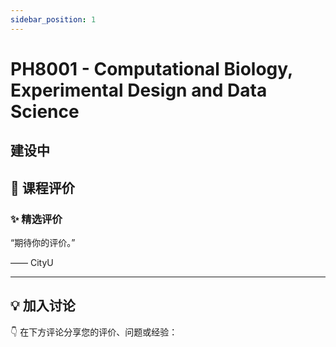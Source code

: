 ```yaml
---
sidebar_position: 1
---
```



# PH8001 - Computational Biology, Experimental Design and Data Science

## 建设中

## **💬 课程评价**

### ✨ **精选评价**
<div className={commentStyles.commentBox}>
    <p className={commentStyles.commentText}>
        “期待你的评价。”
    </p>
    <p className={commentStyles.commentAuthor}>—— CityU</p>
</div>

---

## **💡 加入讨论**

👇 在下方评论分享您的评价、问题或经验：
<Utterances />
